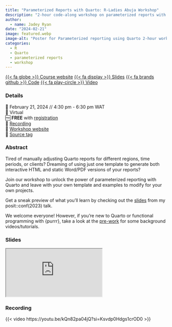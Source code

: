 ```yaml
---
title: "Parameterized Reports with Quarto: R-Ladies Abuja Workshop"
description: "2-hour code-along workshop on parameterized reports with Quarto"
author: 
  - name: Jadey Ryan
date: "2024-02-21"
image: featured.webp
image-alt: "Poster for Parameterized reporting using Quarto 2-hour workshop, presented by Jadey Ryan and hosted by R-Ladies Abuja"
categories:
  - R
  - Quarto
  - parameterized reports
  - workshop
---
```


<span class="listing-btn-group">
<a href="https://jadeyryan.quarto.pub/rladies-abuja-quarto-params/" class="btn" role="button">{{< fa globe >}} Course website</a> 
<a href="https://jadeyryan.quarto.pub/rladies-abuja-quarto-params/slides/" class="btn" role="button">{{< fa display >}} Slides</a> 
<a href="https://github.com/jadeynryan/parameterized-quarto-workshop/releases/tag/rladies-abuja" class="btn" role="button">{{< fa brands github >}} Code</a>
<a href="https://youtu.be/kQn82pa04jQ?si=Ksvdp0Hdgs1crOD0" class="btn" role="button">{{< fa play-circle >}} Video</a>
</span>

### Details

📆 February 21, 2024 // 4:30 pm - 6:30 pm WAT  
🏨 Virtual  
🆓 **FREE** with [registration](https://www.meetup.com/rladies-abuja/events/298688371/)  
🎥 [Recording](https://youtu.be/kQn82pa04jQ?si=Ksvdp0Hdgs1crOD0)  
🏡 [Workshop website](https://jadeyryan.quarto.pub/rladies-abuja-quarto-params)  
🔖 [Source tag](https://github.com/jadeynryan/parameterized-quarto-workshop/releases/tag/rladies-abuja)

### Abstract

Tired of manually adjusting Quarto reports for different regions, time periods, or clients? Dreaming of using just one template to generate both interactive HTML and static Word/PDF versions of your reports?

Join our workshop to unlock the power of parameterized reporting with Quarto and leave with your own template and examples to modify for your own projects.

Get a sneak preview of what you'll learn by checking out the [slides](https://jadeyryan.com/talks/2023-09-25_posit_parameterized-quarto/) from my posit::conf(2023) talk.

We welcome everyone! However, if you're new to Quarto or functional programming with {purrr}, take a look at the [pre-work](prework.html#sec-quarto-purrr) for some background videos/tutorials.

### Slides

<iframe class="slides" src="https://jadeyryan.quarto.pub/rladies-abuja-quarto-params/slides"></iframe>

### Recording

{{< video https://youtu.be/kQn82pa04jQ?si=Ksvdp0Hdgs1crOD0 >}}